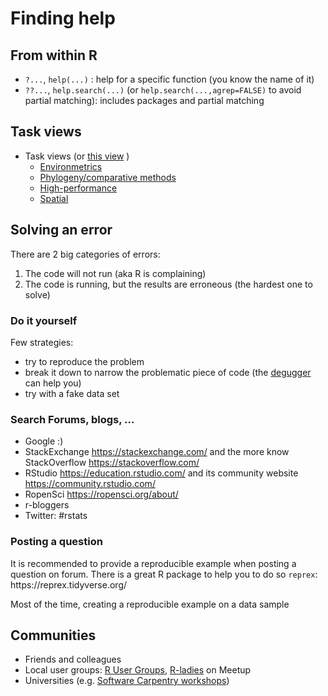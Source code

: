 # Finding help 


## From within R

* `?...`, `help(...)` : help for a specific function (you know the name of it)
* `??...`, `help.search(...)` (or `help.search(...,agrep=FALSE)` to avoid partial matching): includes packages and partial matching


## Task views

* Task views (or [this view](http://www.maths.lancs.ac.uk/~rowlings/R/TaskViews/) )
    * [Environmetrics](http://cran.r-project.org/web/views/Environmetrics.html)
    * [Phylogeny/comparative methods](http://cran.r-project.org/web/views/Phylogenetics.html)
    * [High-performance](http://cran.r-project.org/web/views/HighPerformanceComputing.html)
    * [Spatial](http://cran.r-project.org/web/views/Spatial.html)
    
    
## Solving an error

There are 2 big categories of errors:

1. The code will not run (aka R is complaining) 
2. The code is running, but the results are erroneous (the hardest one to solve)

### Do it yourself

Few strategies:

- try to reproduce the problem
- break it down to narrow the problematic piece of code (the [degugger](https://adv-r.hadley.nz/debugging.html) can help you)
- try with a fake data set 

### Search Forums, blogs, ...
* Google :)
* StackExchange <https://stackexchange.com/> and the more know StackOverflow <https://stackoverflow.com/>
* RStudio  <https://education.rstudio.com/> and its community website <https://community.rstudio.com/>
* RopenSci <https://ropensci.org/about/>
* r-bloggers
* Twitter: #rstats


### Posting a question

It is recommended to provide a reproducible example when posting a question on forum. There is a great R package to help you to do so `reprex`: https://reprex.tidyverse.org/

Most of the time, creating a reproducible example on a data sample

## Communities
* Friends and colleagues
* Local user groups: [R User Groups](https://www.r-consortium.org/projects/r-user-group-support-program), [R-ladies](https://rladies.org/) on Meetup
* Universities (e.g. [Software Carpentry workshops](https://software-carpentry.org/))



